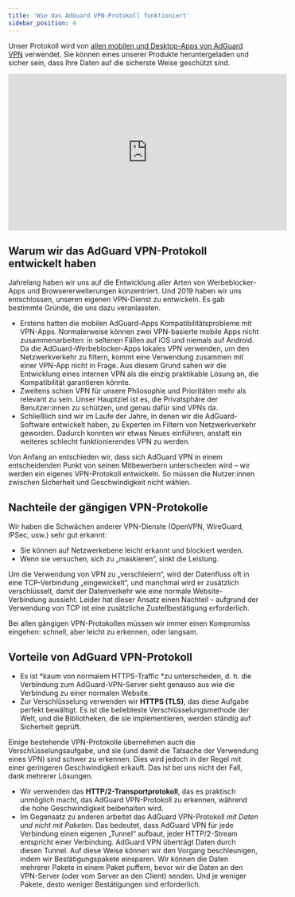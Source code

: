 ```yaml
---
title: 'Wie das AdGuard VPN-Protokoll funktioniert'
sidebar_position: 4
---
```


Unser Protokoll wird von [allen mobilen und Desktop-Apps von AdGuard VPN](https://adguard-vpn.com/en/welcome.html) verwendet. Sie können eines unserer Produkte heruntergeladen und sicher sein,  dass Ihre Daten auf die sicherste Weise geschützt sind.

<iframe width="560" height="315" src="https://www.youtube-nocookie.com/embed/7149L3xPmSE" title="YouTube-Videoplayer" frameborder="0" allow="accelerometer; autoplay; clipboard-write; encrypted-media; gyroscope; picture-in-picture" allowfullscreen></iframe>

## Warum wir das AdGuard VPN-Protokoll entwickelt haben

Jahrelang haben wir uns auf die Entwicklung aller Arten von Werbeblocker-Apps und Browsererweiterungen konzentriert. Und 2019 haben wir uns entschlossen, unseren eigenen VPN-Dienst zu entwickeln. Es gab bestimmte Gründe, die uns dazu veranlassten.

* Erstens hatten die mobilen AdGuard-Apps Kompatibilitätsprobleme mit VPN-Apps. Normalerweise können zwei VPN-basierte mobile Apps nicht zusammenarbeiten: in seltenen Fällen auf iOS und niemals auf Android. Da die AdGuard-Werbeblocker-Apps lokales VPN verwenden, um den Netzwerkverkehr zu filtern, kommt eine Verwendung zusammen mit einer VPN-App nicht in Frage. Aus diesem Grund sahen wir die Entwicklung eines internen VPN als die einzig praktikable Lösung an, die Kompatibilität garantieren könnte.
* Zweitens schien VPN für unsere Philosophie und Prioritäten mehr als relevant zu sein. Unser Hauptziel ist es, die Privatsphäre der Benutzer:innen zu schützen, und genau dafür sind VPNs da.
* Schließlich sind wir im Laufe der Jahre, in denen wir die AdGuard-Software entwickelt haben, zu Experten im Filtern von Netzwerkverkehr geworden. Dadurch konnten wir etwas Neues einführen, anstatt ein weiteres schlecht funktionierendes VPN zu werden.

Von Anfang an entschieden wir, dass sich AdGuard VPN in einem entscheidenden Punkt von seinen Mitbewerbern unterscheiden wird – wir werden ein eigenes VPN-Protokoll entwickeln. So müssen die Nutzer:innen zwischen Sicherheit und Geschwindigkeit nicht wählen.

## Nachteile der gängigen VPN-Protokolle

Wir haben die Schwächen anderer VPN-Dienste (OpenVPN, WireGuard, IPSec, usw.) sehr gut erkannt:

* Sie können auf Netzwerkebene leicht erkannt und blockiert werden.
* Wenn sie versuchen, sich zu „maskieren“, sinkt die Leistung.

Um die Verwendung von VPN zu „verschleiern“, wird der Datenfluss oft in eine TCP-Verbindung „eingewickelt“, und manchmal wird er zusätzlich verschlüsselt, damit der Datenverkehr wie eine normale Website-Verbindung aussieht. Leider hat dieser Ansatz einen Nachteil – aufgrund der Verwendung von TCP ist eine zusätzliche Zustellbestätigung erforderlich.

Bei allen gängigen VPN-Protokollen müssen wir immer einen Kompromiss eingehen: schnell, aber leicht zu erkennen, oder langsam.

## Vorteile von AdGuard VPN-Protokoll

* Es ist *kaum von normalem HTTPS-Traffic *zu unterscheiden, d. h. die Verbindung zum AdGuard-VPN-Server sieht genauso aus wie die Verbindung zu einer normalen Website.
* Zur Verschlüsselung verwenden wir **HTTPS (TLS)**, das diese Aufgabe perfekt bewältigt. Es ist die beliebteste Verschlüsselungsmethode der Welt, und die Bibliotheken, die sie implementieren, werden ständig auf Sicherheit geprüft.

Einige bestehende VPN-Protokolle übernehmen auch die Verschlüsselungsaufgabe, und sie (und damit die Tatsache der Verwendung eines VPN) sind schwer zu erkennen. Dies wird jedoch in der Regel mit einer geringeren Geschwindigkeit erkauft. Das ist bei uns nicht der Fall, dank mehrerer Lösungen.

* Wir verwenden das **HTTP/2-Transportprotokoll**, das es praktisch unmöglich macht, das AdGuard VPN-Protokoll zu erkennen, während die hohe Geschwindigkeit beibehalten wird.
* Im Gegensatz zu anderen arbeitet das AdGuard VPN-Protokoll *mit Daten und nicht mit Paketen*. Das bedeutet, dass AdGuard VPN für jede Verbindung einen eigenen „Tunnel“ aufbaut, jeder HTTP/2-Stream entspricht einer Verbindung. AdGuard VPN überträgt Daten durch diesen Tunnel. Auf diese Weise können wir den Vorgang beschleunigen, indem wir Bestätigungspakete einsparen. Wir können die Daten mehrerer Pakete in einem Paket puffern, bevor wir die Daten an den VPN-Server (oder vom Server an den Client) senden. Und je weniger Pakete, desto weniger Bestätigungen sind erforderlich.